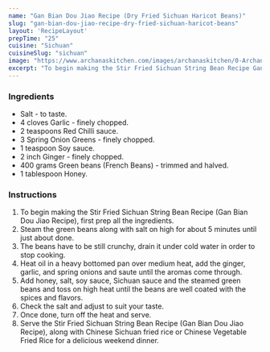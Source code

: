 ---
name: "Gan Bian Dou Jiao Recipe (Dry Fried Sichuan Haricot Beans)"
slug: "gan-bian-dou-jiao-recipe-dry-fried-sichuan-haricot-beans"
layout: 'RecipeLayout'
prepTime: "25"
cuisine: "Sichuan"
cuisineSlug: "sichuan"
image: "https://www.archanaskitchen.com/images/archanaskitchen/0-Archanas-Kitchen-Recipes/2016/oct-4/Chinese_Style_Schezwang_Green_Beans_Recipe_Gan_Bian_Si_Ji_Dou-1.jpg"
excerpt: "To begin making the Stir Fried Sichuan String Bean Recipe Gan Bian Dou Jiao Recipe, first prep all the ingredients"
---

### Ingredients

- Salt - to taste.
- 4 cloves Garlic - finely chopped.
- 2 teaspoons Red Chilli sauce.
- 3 Spring Onion Greens - finely chopped.
- 1 teaspoon Soy sauce.
- 2 inch Ginger - finely chopped.
- 400 grams Green beans (French Beans) - trimmed and halved.
- 1 tablespoon Honey.

### Instructions

1. To begin making the Stir Fried Sichuan String Bean Recipe (Gan Bian Dou Jiao Recipe), first prep all the ingredients.
1. Steam the green beans along with salt on high for about 5 minutes until just about done.
1. The beans have to be still crunchy, drain it under cold water in order to stop cooking.
1. Heat oil in a heavy bottomed pan over medium heat, add the ginger, garlic, and spring onions and saute until the aromas come through.
1. Add honey, salt, soy sauce, Sichuan sauce and the steamed green beans and toss on high heat until the beans are well coated with the spices and flavors.
1. Check the salt and adjust to suit your taste.
1. Once done, turn off the heat and serve.
1. Serve the Stir Fried Sichuan String Bean Recipe (Gan Bian Dou Jiao Recipe), along with Chinese Sichuan fried rice or Chinese Vegetable Fried Rice for a delicious weekend dinner.
